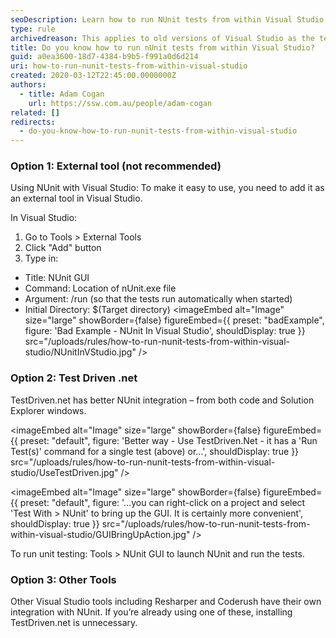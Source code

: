 ```yaml
---
seoDescription: Learn how to run NUnit tests from within Visual Studio using external tools, TestDriven .net, or other integrations.
type: rule
archivedreason: This applies to old versions of Visual Studio as the test frameworks now provide their own test runner implementations for Visual Studio
title: Do you know how to run nUnit tests from within Visual Studio?
guid: a0ea3600-18d7-4384-b9b5-f991a0d6d214
uri: how-to-run-nunit-tests-from-within-visual-studio
created: 2020-03-12T22:45:00.0000000Z
authors:
  - title: Adam Cogan
    url: https://ssw.com.au/people/adam-cogan
related: []
redirects:
  - do-you-know-how-to-run-nunit-tests-from-within-visual-studio
---
```


### Option 1: External tool (not recommended)

Using NUnit with Visual Studio: To make it easy to use, you need to add it as an external tool in Visual Studio.

In Visual Studio:

1. Go to Tools &gt; External Tools
2. Click "Add" button
3. Type in:

- Title: NUnit GUI
- Command: Location of nUnit.exe file
- Argument: /run (so that the tests run automatically when started)
- Initial Directory: $(Target directory)
<imageEmbed
  alt="Image"
  size="large"
  showBorder={false}
  figureEmbed={{
    preset: "badExample",
    figure: 'Bad Example - NUnit In Visual Studio',
    shouldDisplay: true
  }}
  src="/uploads/rules/how-to-run-nunit-tests-from-within-visual-studio/NUnitInVStudio.jpg"
/>

### Option 2: Test Driven .net

TestDriven.net has better NUnit integration – from both code and Solution Explorer windows.


<imageEmbed
  alt="Image"
  size="large"
  showBorder={false}
  figureEmbed={{
    preset: "default",
    figure: 'Better way - Use TestDriven.Net - it has a \'Run Test(s)\' command for a single test (above) or...',
    shouldDisplay: true
  }}
  src="/uploads/rules/how-to-run-nunit-tests-from-within-visual-studio/UseTestDriven.jpg"
/>


<imageEmbed
  alt="Image"
  size="large"
  showBorder={false}
  figureEmbed={{
    preset: "default",
    figure: '...you can right-click on a project and select \'Test With > NUnit\' to bring up the GUI. It is certainly more convenient',
    shouldDisplay: true
  }}
  src="/uploads/rules/how-to-run-nunit-tests-from-within-visual-studio/GUIBringUpAction.jpg"
/>

To run unit testing: Tools &gt; NUnit GUI to launch NUnit and run the tests.

### Option 3: Other Tools

Other Visual Studio tools including Resharper and Coderush have their own integration with NUnit. If you’re already using one of these, installing TestDriven.net is unnecessary.